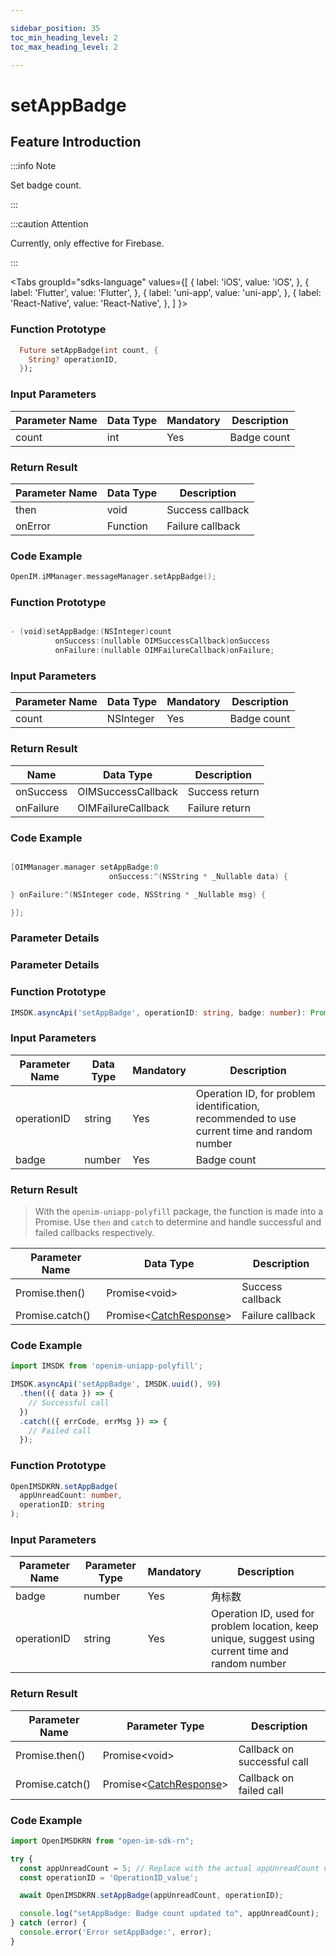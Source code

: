```yaml
---

sidebar_position: 35
toc_min_heading_level: 2
toc_max_heading_level: 2

---
```


# setAppBadge

## Feature Introduction

:::info Note

Set badge count.

:::

:::caution Attention

Currently, only effective for Firebase.

:::

<Tabs
groupId="sdks-language"
values={[
{ label: 'iOS', value: 'iOS', },
{ label: 'Flutter', value: 'Flutter', },
{ label: 'uni-app', value: 'uni-app', },
{ label: 'React-Native', value: 'React-Native', },
]
}>

<TabItem value="Flutter">

### Function Prototype

```dart showLineNumbers
  Future setAppBadge(int count, {
    String? operationID,
  });
```

### Input Parameters

| Parameter Name | Data Type | Mandatory | Description     |
| -------------- | --------- | --------- | --------------- |
| count          | int      | Yes       | Badge count     |

### Return Result

| Parameter Name | Data Type | Description     |
| -------------- | --------- | --------------- |
| then           | void      | Success callback |
| onError        | Function  | Failure callback |

### Code Example

```swift showLineNumbers
OpenIM.iMManager.messageManager.setAppBadge();
```

</TabItem>

<TabItem value="iOS">

### Function Prototype

```swift showLineNumbers

- (void)setAppBadge:(NSInteger)count
          onSuccess:(nullable OIMSuccessCallback)onSuccess
          onFailure:(nullable OIMFailureCallback)onFailure;

```

### Input Parameters

| Parameter Name | Data Type  | Mandatory | Description |
| -------------- | ---------- | --------- | ----------- |
| count          | NSInteger | Yes       | Badge count |

### Return Result

| Name      | Data Type         | Description |
| --------- | ----------------- | ----------- |
| onSuccess | OIMSuccessCallback | Success return |
| onFailure | OIMFailureCallback | Failure return |

### Code Example

```swift showLineNumbers

[OIMManager.manager setAppBadge:0
                      onSuccess:^(NSString * _Nullable data) {

} onFailure:^(NSInteger code, NSString * _Nullable msg) {

}];

```

</TabItem>

<TabItem value="Android">

### Parameter Details

</TabItem>

<TabItem value="Web">

### Parameter Details

</TabItem>

<TabItem value="uni-app">

### Function Prototype

```ts showLineNumbers
IMSDK.asyncApi('setAppBadge', operationID: string, badge: number): Promise<void>
```

### Input Parameters

| Parameter Name | Data Type | Mandatory | Description                                          |
| -------------- | --------- | --------- | ---------------------------------------------------- |
| operationID    | string    | Yes       | Operation ID, for problem identification, recommended to use current time and random number |
| badge          | number    | Yes       | Badge count                                          |

### Return Result

> With the `openim-uniapp-polyfill` package, the function is made into a Promise. Use `then` and `catch` to determine and handle successful and failed callbacks respectively.

| Parameter Name | Data Type                                        | Description     |
| -------------- | ------------------------------------------------- | --------------- |
| Promise.then() | Promise<void\>                                    | Success callback |
| Promise.catch()| Promise<[CatchResponse](/class/response.mdx)\> | Failure callback |

### Code Example

```js showLineNumbers
import IMSDK from 'openim-uniapp-polyfill';

IMSDK.asyncApi('setAppBadge', IMSDK.uuid(), 99)
  .then(({ data }) => {
    // Successful call
  })
  .catch(({ errCode, errMsg }) => {
    // Failed call
  });
```

</TabItem>
<TabItem value="React-Native">

### Function Prototype

```ts showLineNumbers
OpenIMSDKRN.setAppBadge(
  appUnreadCount: number,
  operationID: string
);

```

### Input Parameters

| Parameter Name    | Parameter Type | Mandatory | Description                                                   |
| ----------- | -------- | -------- | ------------------------------------------------------- |
| badge       | number   | Yes       | 角标数                                                  |
| operationID | string   | Yes       | Operation ID, used for problem location, keep unique, suggest using current time and random number |

### Return Result

| Parameter Name        | Parameter Type                                                | Description        |
| --------------- | ------------------------------------------------------- | ------------ |
| Promise.then()  | Promise<void\>                                          | Callback on successful call |
| Promise.catch() | Promise<[CatchResponse](docs/sdks/class/response.mdx)\> | Callback on failed call |

### Code Example

```js showLineNumbers
import OpenIMSDKRN from "open-im-sdk-rn";

try {
  const appUnreadCount = 5; // Replace with the actual appUnreadCount value
  const operationID = 'OperationID_value';

  await OpenIMSDKRN.setAppBadge(appUnreadCount, operationID);

  console.log("setAppBadge: Badge count updated to", appUnreadCount);
} catch (error) {
  console.error('Error setAppBadge:', error);
}

```

</TabItem>
</Tabs>